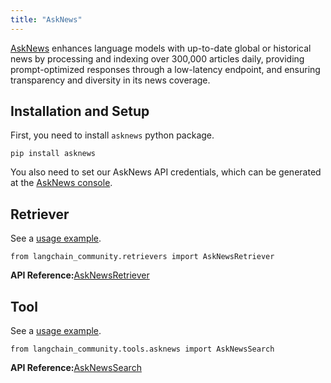 ```yaml
---
title: "AskNews"
---
```


[AskNews](https://asknews.app/) enhances language models with up-to-date global or historical news by processing and indexing over 300,000 articles daily, providing prompt-optimized responses through a low-latency endpoint, and ensuring transparency and diversity in its news coverage.

## Installation and Setup

First, you need to install `asknews` python package.

```
pip install asknews
```

You also need to set our AskNews API credentials, which can be generated at the [AskNews console](https://my.asknews.app/).

## Retriever

See a [usage example](/oss/integrations/retrievers/asknews).

```
from langchain_community.retrievers import AskNewsRetriever
```

**API Reference:**[AskNewsRetriever](https://python.langchain.com/api_reference/community/retrievers/langchain_community.retrievers.asknews.AskNewsRetriever.html)

## Tool

See a [usage example](/oss/integrations/tools/asknews).

```
from langchain_community.tools.asknews import AskNewsSearch
```

**API Reference:**[AskNewsSearch](https://python.langchain.com/api_reference/community/tools/langchain_community.tools.asknews.tool.AskNewsSearch.html)
